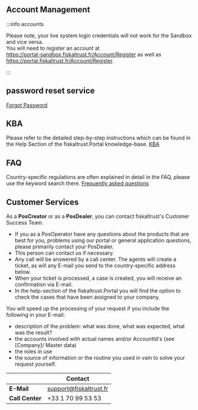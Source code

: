 ## Account Management

:::info accounts

Please note, your live system login credentials will not work for the Sandbox and vice versa.  
You will need to register an account at  
https://portal-sandbox.fiskaltrust.fr/Account/Register as well as  
https://portal.fiskaltrust.fr/Account/Register.

:::

## password reset service
[Forgot Password](https://portal-sandbox.fiskaltrust.fr/Account/ForgotPassword)

## KBA 
Please refer to the detailed step-by-step instructions which can be found in the Help Section of the fiskaltrust.Portal knowledge-base.
[KBA](https://portal-sandbox.fiskaltrust.fr/KBArticle)

## FAQ

Country-specific regulations are often explained in detail in the FAQ, please use the keyword search there.
[Frequently asked questions](https://docs.fiskaltrust.cloud/docs/faq/france)   

## Customer Services
As a **PosCreator** or as a **PosDealer**, you can contact fiskaltrust's Customer Success Team.  
* If you as a PosOperator have any questions about the products that are best for you, problems using our portal or general application questions, please primarily contact your PosDealer. 
* This person can contact us if necessary.    
* Any call will be answered by a call center. The agents will create a ticket, as will any E-mail you send to the country-specific address below.  
* When your ticket is processed, a case is created, you will receive an confirmation via E-mail.  
* In the help-section of the fiskaltrust.Portal you will find the option to check the cases that have been assigned to your company.

You will speed up the processing of your request if you include the following in your E-mail:

* description of the problem: what was done, what was expected, what was the result?
* the accounts involved with actual names and/or AccountId's (see [Company]/ Master data)
* the roles in use
* the source of information or the routine you used in vain to solve your request yourself.


|     |Contact                                                                                                                    |
|:----------------------|-------------------------------------------------------------------------------------------------------------------------------------|
|**E-Mail** |[support@fiskaltrust.fr](mailto:support@fiskaltrust.fr)|
|**Call Center**|+33 1 70 99 53 53    |

